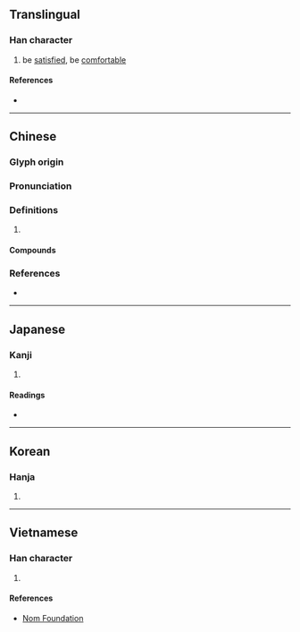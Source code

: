 {{character info/new}}
{{also|惬}}
==Translingual==

===Han character===
{{Han char|rn=61|rad=心|as=09|sn=12|four=91013|canj=PSKO|ids=⿰忄匧}}

# be [[satisfied]], be [[comfortable]]

====References====
* {{Han ref|kx=0395.180|dkj=10949|dj=0733.020|hdz=42325.130|uh=611C|ud=24860|bh=B467|bd=46183}}

----

==Chinese==
{{zh-forms|s=惬}}

===Glyph origin===
{{Han etym}}

===Pronunciation===
{{zh-pron
|m=qiè
|c=hip3,hip6
|mc=y
|oc=y
|cat=
}}

===Definitions===
{{zh-hanzi}}

# {{rfdef|zh}}

====Compounds====
{{zh-der|愜意|不愜氣|愜懷|愜當|愜氣|愜心|愜貼}}

===References===
* {{R:yue:mfccd}}

----

==Japanese==

===Kanji===
{{ja-kanji|grade=|rs=心09}}

# {{defn|lang=ja|sort=心09}}

====Readings====
* {{ja-readings|on=[[きょう]] (kyō)|kun=[[こころよい]] (kokoroyoi)}}

----

==Korean==

===Hanja===
{{ko-hanja|hangeul=협|eumhun=|rv=hyeop|mr=hyŏp|y=hyep}}

# {{defn|lang=ko|sort=心09}}

----

==Vietnamese==

===Han character===
{{vi-readings|rs=心09|hanviet=[[khép]], [[khiếp]], [[thiếp]]}}

# {{defn|lang=vi|sort=心09}}

====References====
* [http://nomfoundation.org/common/nom_details.php?codepoint=611c Nom Foundation]